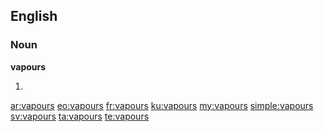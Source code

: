 ==English==

===Noun===
'''vapours'''

#{{plural of|vapour}}

[[ar:vapours]]
[[eo:vapours]]
[[fr:vapours]]
[[ku:vapours]]
[[my:vapours]]
[[simple:vapours]]
[[sv:vapours]]
[[ta:vapours]]
[[te:vapours]]